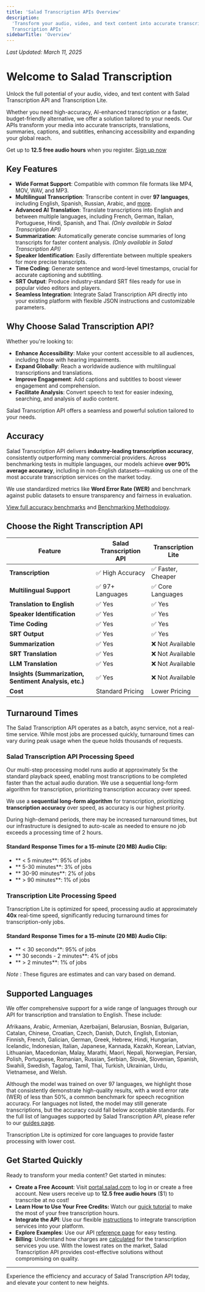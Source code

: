 ```yaml
---
title: 'Salad Transcription APIs Overview'
description:
  'Transform your audio, video, and text content into accurate transcripts, translations, summaries, and more with Salad
  Transcription APIs'
sidebarTitle: 'Overview'
---
```


_Last Updated: March 11, 2025_

# Welcome to Salad Transcription

Unlock the full potential of your audio, video, and text content with Salad Transcription API and Transcription Lite.

Whether you need high-accuracy, AI-enhanced transcription or a faster, budget-friendly alternative, we offer a solution
tailored to your needs. Our APIs transform your media into accurate transcripts, translations, summaries, captions, and
subtitles, enhancing accessibility and expanding your global reach.

Get up to **12.5 free audio hours** when you register. [Sign up now](https://portal.salad.com/)

## Key Features

- **Wide Format Support**: Compatible with common file formats like MP4, MOV, WAV, and MP3.
- **Multilingual Transcription**: Transcribe content in over **97 languages**, including English, Spanish, Russian,
  Arabic, and [more](/guides/transcription/salad-transcription-api/speech-to-text#6-language-code).
- **Advanced AI Translation**: Translate transcriptions into English and between multiple languages, including French,
  German, Italian, Portuguese, Hindi, Spanish, and Thai. _(Only available in Salad Transcription API)_
- **Summarization**: Automatically generate concise summaries of long transcripts for faster content analysis. _(Only
  available in Salad Transcription API)_
- **Speaker Identification**: Easily differentiate between multiple speakers for more precise transcripts.
- **Time Coding**: Generate sentence and word-level timestamps, crucial for accurate captioning and subtitling.
- **SRT Output**: Produce industry-standard SRT files ready for use in popular video editors and players.
- **Seamless Integration**: Integrate Salad Transcription API directly into your existing platform with flexible JSON
  instructions and customizable parameters.

## Why Choose Salad Transcription API?

Whether you're looking to:

- **Enhance Accessibility**: Make your content accessible to all audiences, including those with hearing impairments.
- **Expand Globally**: Reach a worldwide audience with multilingual transcriptions and translations.
- **Improve Engagement**: Add captions and subtitles to boost viewer engagement and comprehension.
- **Facilitate Analysis**: Convert speech to text for easier indexing, searching, and analysis of audio content.

Salad Transcription API offers a seamless and powerful solution tailored to your needs.

## Accuracy

Salad Transcription API delivers **industry-leading transcription accuracy**, consistently outperforming many commercial
providers. Across benchmarking tests in multiple languages, our models achieve **over 90% average accuracy**, including
in non-English datasets—making us one of the most accurate transcription services on the market today.

We use standardized metrics like **Word Error Rate (WER)** and benchmark against public datasets to ensure transparency
and fairness in evaluation.

[View full accuracy benchmarks](/products/transcription/accuracy-benchmarks) and
[Benchmarking Methodology](https://blog.salad.com/transcription-api-benchmark/).

## Choose the Right Transcription API

| Feature                                                | Salad Transcription API | Transcription Lite |
| ------------------------------------------------------ | ----------------------- | ------------------ |
| **Transcription**                                      | ✅ High Accuracy        | ✅ Faster, Cheaper |
| **Multilingual Support**                               | ✅ 97+ Languages        | ✅ Core Languages  |
| **Translation to English**                             | ✅ Yes                  | ✅ Yes             |
| **Speaker Identification**                             | ✅ Yes                  | ✅ Yes             |
| **Time Coding**                                        | ✅ Yes                  | ✅ Yes             |
| **SRT Output**                                         | ✅ Yes                  | ✅ Yes             |
| **Summarization**                                      | ✅ Yes                  | ❌ Not Available   |
| **SRT Translation**                                    | ✅ Yes                  | ❌ Not Available   |
| **LLM Translation**                                    | ✅ Yes                  | ❌ Not Available   |
| **Insights (Summarization, Sentiment Analysis, etc.)** | ✅ Yes                  | ❌ Not Available   |
| **Cost**                                               | Standard Pricing        | Lower Pricing      |

## Turnaround Times

The Salad Transcription API operates as a batch, async service, not a real-time service. While most jobs are processed
quickly, turnaround times can vary during peak usage when the queue holds thousands of requests.

### Salad Transcription API Processing Speed

Our multi-step processing model runs audio at approximately 5x the standard playback speed, enabling most transcriptions
to be completed faster than the actual audio duration. We use a sequential long-form algorithm for transcription,
prioritizing transcription accuracy over speed.

We use a **sequential long-form algorithm** for transcription, prioritizing **transcription accuracy** over speed, as
accuracy is our highest priority.

During high-demand periods, there may be increased turnaround times, but our infrastructure is designed to auto-scale as
needed to ensure no job exceeds a processing time of 2 hours.

#### Standard Response Times for a 15-minute (20 MB) Audio Clip:

- ** < 5 minutes**: 95% of jobs
- ** 5-30 minutes**: 3% of jobs
- ** 30-90 minutes**: 2% of jobs
- ** > 90 minutes**: 1% of jobs

### Transcription Lite Processing Speed

Transcription Lite is optimized for speed, processing audio at approximately **40x** real-time speed, significantly
reducing turnaround times for transcription-only jobs.

#### Standard Response Times for a 15-minute (20 MB) Audio Clip:

- ** < 30 seconds**: 95% of jobs
- ** 30 seconds - 2 minutes**: 4% of jobs
- ** > 2 minutes**: 1% of jobs

_Note_ : These figures are estimates and can vary based on demand.

## Supported Languages

We offer comprehensive support for a wide range of languages through our API for transcription and translation to
English. These include:

Afrikaans, Arabic, Armenian, Azerbaijani, Belarusian, Bosnian, Bulgarian, Catalan, Chinese, Croatian, Czech, Danish,
Dutch, English, Estonian, Finnish, French, Galician, German, Greek, Hebrew, Hindi, Hungarian, Icelandic, Indonesian,
Italian, Japanese, Kannada, Kazakh, Korean, Latvian, Lithuanian, Macedonian, Malay, Marathi, Maori, Nepali, Norwegian,
Persian, Polish, Portuguese, Romanian, Russian, Serbian, Slovak, Slovenian, Spanish, Swahili, Swedish, Tagalog, Tamil,
Thai, Turkish, Ukrainian, Urdu, Vietnamese, and Welsh.

Although the model was trained on over 97 languages, we highlight those that consistently demonstrate high-quality
results, with a word error rate (WER) of less than 50%, a common benchmark for speech recognition accuracy. For
languages not listed, the model may still generate transcriptions, but the accuracy could fall below acceptable
standards. For the full list of languages supported by Salad Transcription API, please refer to our
[guides page](/guides/transcription/salad-transcription-api/speech-to-text#6-language-code).

Transcription Lite is optimized for core languages to provide faster processing with lower cost.

## Get Started Quickly

Ready to transform your media content? Get started in minutes:

- **Create a Free Account**: Visit [portal.salad.com](https://portal.salad.com/) to log in or create a free account. New
  users receive up to **12.5 free audio hours** ($1) to transcribe at no cost!
- **Learn How to Use Your Free Credits:** Watch our
  [quick tutorial](https://www.loom.com/share/6d68372eb4de4600927bc20ad31253f3) to make the most of your free
  transcription hours.
- **Integrate the API**: Use our flexible
  [instructions](/guides/transcription/salad-transcription-api/transcription-quick-start) to integrate transcription
  services into your platform.
- **Explore Examples**: Use our API
  [reference page](/reference/transcribe/inference_endpoints/create-an-inference-endpoint-job) for easy testing.
- **Billing**: Understand how charges are [calculated](/products/transcription/billing) for the transcription services
  you use. With the lowest rates on the market, Salad Transcription API provides cost-effective solutions without
  compromising on quality.

---

Experience the efficiency and accuracy of Salad Transcription API today, and elevate your content to new heights.
